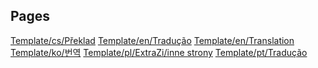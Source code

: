 
== Pages ==
[[Template/cs/Překlad]]
[[Template/en/Tradução]]
[[Template/en/Translation]]
[[Template/ko/번역]]
[[Template/pl/ExtraZi/inne strony]]
[[Template/pt/Tradução]]
